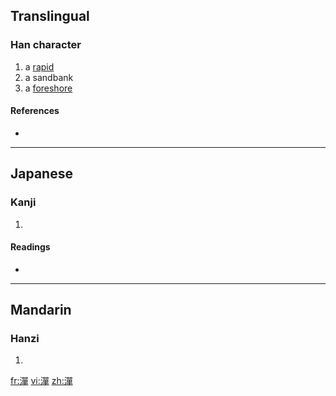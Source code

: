 ==Translingual==

===Han character===
{{Han char|rn=85|rad=水|as=12|sn=15|four=3614<sub>6</sub>|canj=水口口十 (ERRJ)}}

# a [[rapid]]
# a sandbank
# a [[foreshore]]

====References====
* {{Han ref|kx=0650.120|dkj=18270|dj=1060.140|hdz=31741.030|uh=6F6C|ud=28524|bh=E649|bd=58953}}

----

==Japanese==

===Kanji===
{{ja-kanji|grade=|rs=水12}}

# {{defn|Japanese}}

====Readings====
* {{ja-readings|on=[[たん]] (tan), [[っだん]] (ddan), [[せん]] (sen), [[ぜん]] (zen)|kun=[[す]] (su)}}

----

==Mandarin==

===Hanzi===
{{cmn-hanzi|pin=[[dàn]] ([[dan4]])|wg=tan<sup>4</sup>}}

# {{defn|Mandarin}}

[[fr:潬]]
[[vi:潬]]
[[zh:潬]]